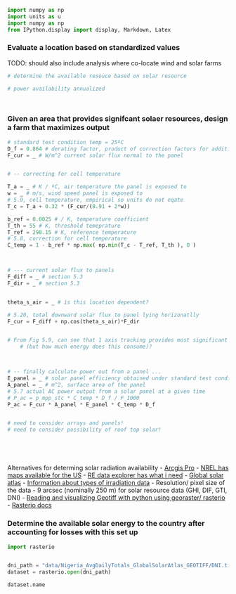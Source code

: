 ```python
import numpy as np
import units as u
import numpy as np
from IPython.display import display, Markdown, Latex

```

### Evaluate a location based on standardized values 
TODO: should also include analysis where co-locate wind and solar farms 

```python
# determine the available resouce based on solar resource

# power availability annualized 




```

### Given an area that provides signifcant solaer resources, design a farm that maximizes output 
```python

# standard test condition temp = 25ºC
D_f = 0.864 # derating factor, product of correction factors for additional processes affecting solar output, Table 5.2 
F_cur = _ # W/m^2 current solar flux normal to the panel 


# -- correcting for cell temperature 

T_a = _ # K / ºC, air temperature the panel is exposed to 
w = _ # m/s, wind speed panel is exposed to 
# 5.9, cell temperature, empirical so units do not eqate 
T_c = T_a + 0.32 * (F_cur/(8.91 + 2*w))

b_ref = 0.0025 # / K, temperature coefficient 
T_th = 55 # K, threshold temeprature 
T_ref = 298.15 # K, reference temperature 
# 5.8, correction for cell temperature 
C_temp = 1 - b_ref * np.max( np.min(T_c - T_ref, T_th ), 0 )



# --- current solar flux to panels 
F_diff = _ # section 5.3
F_dir = _ # section 5.3 


theta_s_air = _ # is this location dependent? 

# 5.20, total downward solar flux to panel lying horizonatlly 
F_cur = F_diff + np.cos(theta_s_air)*F_dir


# From Fig 5.9, can see that 1 axis tracking provides most significant increase in benefits over just horizantal 
    # (but how much energy does this consume)?



# -- finally calculate power out from a panel ...
E_panel = _ # solar panel efficiency obtained under standard test conditions 
A_panel = _ # m^2, surface area of the panel 
# 5.7 actual AC power output from a solar panel at a given time 
# P_ac = p_mpp_stc * C_temp * D_f / F_1000
P_ac = F_cur * A_panel * E_panel * C_temp * D_f


# need to consider arrays and panels! 
# need to consider possibility of roof top solar!






```
Alternatives for determing solar radiation availability 
- [Arcgis Pro](https://pro.arcgis.com/en/pro-app/latest/tool-reference/spatial-analyst/modeling-solar-radiation.htm)
- [NREL has maps available for the US ](https://www.nrel.gov/gis/solar-resource-maps.html)
- [RE data explorer has what i need](https://www.re-explorer.org/re-data-explorer/data-library/layers)
- [Global solar atlas](https://globalsolaratlas.info/download/nigeria)
- [Information about types of irradiation data](https://globalsolaratlas.info/support/faq)
  - Resolution/ pixel size of the data
    - 9 arcsec (nominally 250 m) for solar resource data (GHI, DIF, GTI, DNI)
- [Reading and visualizing Geotiff with python using georaster/ rasterio](https://towardsdatascience.com/reading-and-visualizing-geotiff-images-with-python-8dcca7a74510)
- [Rasterio docs](https://rasterio.readthedocs.io/en/stable/)



###  Determine the available solar energy to the country after accounting for losses with this set up 
```python


import rasterio


```

```python

```

```python
dni_path = "data/Nigeria_AvgDailyTotals_GlobalSolarAtlas_GEOTIFF/DNI.tif"
dataset = rasterio.open(dni_path)
```
```python
dataset.name
```